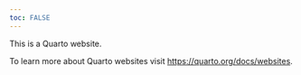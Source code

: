 ```yaml
---
toc: FALSE
---
```


This is a Quarto website.

To learn more about Quarto websites visit <https://quarto.org/docs/websites>.


